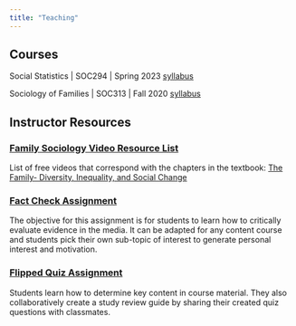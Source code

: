 ```yaml
---
title: "Teaching"
---
```


## Courses

Social Statistics \| SOC294 \| Spring 2023 [syllabus](https://rpubs.com/jpepin/soc294_SP23){target="_blank"}

Sociology of Families \| SOC313 \| Fall 2020 [syllabus](https://rpubs.com/jpepin/soc313_FA2020){target="_blank"}

## Instructor Resources

### [Family Sociology Video Resource List](https://docs.google.com/document/d/1NF2REoE4Eo1FJWkp5h7l9cecQh5C4y-x/edit?usp=drive_link&ouid=116976022537856309917&rtpof=true&sd=true){target="_blank"}

List of free videos that correspond with the chapters in the textbook: [The Family- Diversity, Inequality, and Social Change](https://wwnorton.com/books/9780393537314){target="_blank"}

### [Fact Check Assignment](https://drive.google.com/file/d/1kUDHPcpGOdyJtWfDNAdHdKPQxzZLOnpd/view){target="_blank"}

The objective for this assignment is for students to learn how to critically evaluate evidence in the media. It can be adapted for any content course and students pick their own sub-topic of interest to generate personal interest and motivation.

### [Flipped Quiz Assignment](https://drive.google.com/file/d/1guJrIHPewE4WS4_Ol4OXJssPMsqTlmmE/view){target="_blank"}

Students learn how to determine key content in course material. They also collaboratively create a study review guide by sharing their created quiz questions with classmates.
